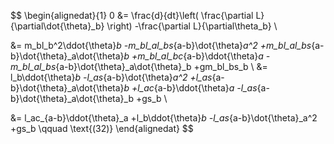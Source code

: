 $$
\begin{alignedat}{1}
0 &=
  \frac{d}{dt}\left(
    \frac{\partial L}{\partial\dot{\theta}_b}
  \right)
  -\frac{\partial L}{\partial\theta_b}
  \\

 &= m_bl_b^2\ddot{\theta}_b
    -m_bl_al_bs_{a-b}\dot{\theta}_a^2
    +m_bl_al_bs_{a-b}\dot{\theta}_a\dot{\theta}_b
    +m_bl_al_bc_{a-b}\ddot{\theta}_a
    -m_bl_al_bs_{a-b}\dot{\theta}_a\dot{\theta}_b
    +gm_bl_bs_b
  \\
  &= l_b\ddot{\theta}_b
    -l_as_{a-b}\dot{\theta}_a^2
    +l_as_{a-b}\dot{\theta}_a\dot{\theta}_b
    +l_ac_{a-b}\ddot{\theta}_a
    -l_as_{a-b}\dot{\theta}_a\dot{\theta}_b
    +gs_b
  \\

 &= l_ac_{a-b}\ddot{\theta}_a
    +l_b\ddot{\theta}_b
    -l_as_{a-b}\dot{\theta}_a^2
    +gs_b  \qquad \text{(32)}
\end{alignedat}
$$
